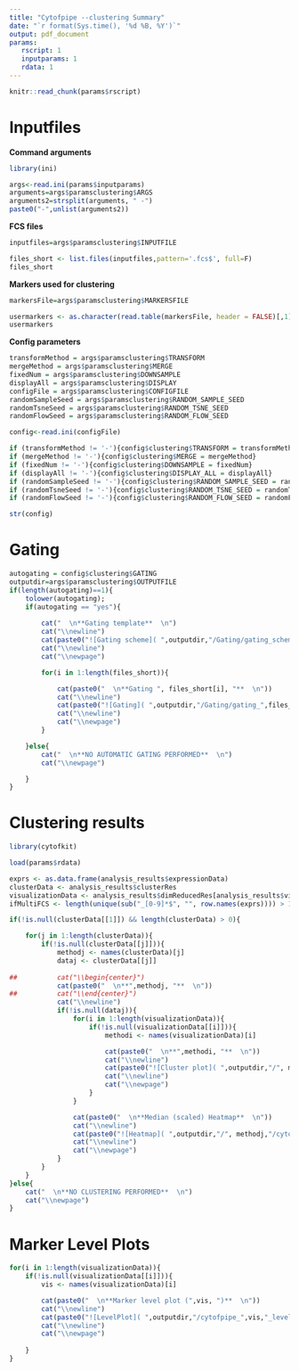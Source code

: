 ```yaml
---
title: "Cytofpipe --clustering Summary" 
date: "`r format(Sys.time(), '%d %B, %Y')`" 
output: pdf_document 
params:
   rscript: 1
   inputparams: 1
   rdata: 1
---
```



```r
knitr::read_chunk(params$rscript)
```


# Inputfiles

**Command arguments**
```r

library(ini)

args<-read.ini(params$inputparams)
arguments=args$paramsclustering$ARGS
arguments2=strsplit(arguments, " -")
paste0("-",unlist(arguments2))
```

**FCS files**
```r

inputfiles=args$paramsclustering$INPUTFILE

files_short <- list.files(inputfiles,pattern='.fcs$', full=F)
files_short
```

**Markers used for clustering**
```r

markersFile=args$paramsclustering$MARKERSFILE

usermarkers <- as.character(read.table(markersFile, header = FALSE)[,1])
usermarkers
```

**Config parameters**
```r

transformMethod = args$paramsclustering$TRANSFORM
mergeMethod = args$paramsclustering$MERGE
fixedNum = args$paramsclustering$DOWNSAMPLE
displayAll = args$paramsclustering$DISPLAY
configFile = args$paramsclustering$CONFIGFILE
randomSampleSeed = args$paramsclustering$RANDOM_SAMPLE_SEED
randomTsneSeed = args$paramsclustering$RANDOM_TSNE_SEED
randomFlowSeed = args$paramsclustering$RANDOM_FLOW_SEED

config<-read.ini(configFile)

if (transformMethod != '-'){config$clustering$TRANSFORM = transformMethod}
if (mergeMethod != '-'){config$clustering$MERGE = mergeMethod}
if (fixedNum != '-'){config$clustering$DOWNSAMPLE = fixedNum}
if (displayAll != '-'){config$clustering$DISPLAY_ALL = displayAll}
if (randomSampleSeed != '-'){config$clustering$RANDOM_SAMPLE_SEED = randomSampleSeed}
if (randomTsneSeed != '-'){config$clustering$RANDOM_TSNE_SEED = randomTsneSeed}
if (randomFlowSeed != '-'){config$clustering$RANDOM_FLOW_SEED = randomFlowSeed}

str(config)
```

\newpage						

# Gating

```r

autogating = config$clustering$GATING
outputdir=args$paramsclustering$OUTPUTFILE
if(length(autogating)==1){
	tolower(autogating);
	if(autogating == "yes"){
		
		cat("  \n**Gating template**  \n")
		cat("\\newline")
		cat(paste0("![Gating scheme]( ",outputdir,"/Gating/gating_scheme.pdf)"))
		cat("\\newline")
		cat("\\newpage")

		for(i in 1:length(files_short)){

			cat(paste0("  \n**Gating ", files_short[i], "**  \n"))
			cat("\\newline")
			cat(paste0("![Gating]( ",outputdir,"/Gating/gating_",files_short[i],".pdf)"))
			cat("\\newline")
			cat("\\newpage")
		}

	}else{
		cat("  \n**NO AUTOMATIC GATING PERFORMED**  \n")
		cat("\\newpage")

	}
}
```


# Clustering results

```r

library(cytofkit)

load(params$rdata)

exprs <- as.data.frame(analysis_results$expressionData)
clusterData <- analysis_results$clusterRes
visualizationData <- analysis_results$dimReducedRes[analysis_results$visualizationMethods]
ifMultiFCS <- length(unique(sub("_[0-9]*$", "", row.names(exprs)))) > 1

if(!is.null(clusterData[[1]]) && length(clusterData) > 0){

	for(j in 1:length(clusterData)){
		if(!is.null(clusterData[[j]])){
			methodj <- names(clusterData)[j]
			dataj <- clusterData[[j]]
			
##			cat("\\begin{center}")
			cat(paste0("  \n**",methodj, "**  \n"))
##			cat("\\end{center}")
			cat("\\newline")
			if(!is.null(dataj)){
				for(i in 1:length(visualizationData)){
					if(!is.null(visualizationData[[i]])){
						methodi <- names(visualizationData)[i]

						cat(paste0("  \n**",methodi, "**  \n"))
						cat("\\newline")
						cat(paste0("![Cluster plot]( ",outputdir,"/", methodj,"/cytofpipe_",methodi,"_",methodj,"_cluster_scatter_plot.pdf)"))
						cat("\\newline")
						cat("\\newpage")
					}
				}

				cat(paste0("  \n**Median (scaled) Heatmap**  \n"))
				cat("\\newline")
				cat(paste0("![Heatmap]( ",outputdir,"/", methodj,"/cytofpipe_",methodj,"_cluster_median_heatmap_scaled.pdf)"))
				cat("\\newline")
				cat("\\newpage")                          
			}
		}
	}
}else{
	cat("  \n**NO CLUSTERING PERFORMED**  \n")
	cat("\\newpage")
}

```


# Marker Level Plots

```r

for(i in 1:length(visualizationData)){
	if(!is.null(visualizationData[[i]])){
		vis <- names(visualizationData)[i]

		cat(paste0("  \n**Marker level plot (",vis, ")**  \n"))
		cat("\\newline")
		cat(paste0("![LevelPlot]( ",outputdir,"/cytofpipe_",vis,"_level_plot.pdf)"))
		cat("\\newline")
		cat("\\newpage")
	
	}
}

```
